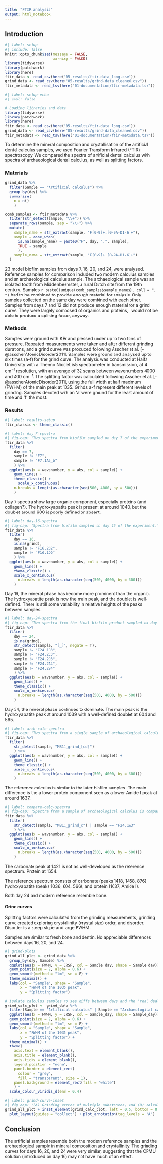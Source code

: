 ```yaml
---
title: "FTIR analysis"
output: html_notebook
---
```


## Introduction

```r
#| label: setup
#| include: false
knitr::opts_chunk$set(message = FALSE,
                      warning = FALSE)
library(tidyverse)
library(patchwork)
library(here)
ftir_data <- read_csv(here("05-results/ftir-data_long.csv"))
grind_data <- read_csv(here("05-results/grind-data_cleaned.csv"))
ftir_metadata <- read_tsv(here("01-documentation/ftir-metadata.tsv"))
```

```r
#| label: setup-echo
#| eval: false

# Loading libraries and data
library(tidyverse)
library(patchwork)
library(here)
ftir_data <- read_csv(here("05-results/ftir-data_long.csv"))
grind_data <- read_csv(here("05-results/grind-data_cleaned.csv"))
ftir_metadata <- read_tsv(here("01-documentation/ftir-metadata.tsv"))
```


To determine the mineral composition and crystallisation of the artificial dental
calculus samples, we used Fourier Transform Infrared (FTIR) spectroscopy. We
compared the spectra of artificial dental calculus with spectra of archaeological
dental calculus, as well as splitting factors.

### Materials

```r
grind_data %>%
  filter(Sample == "Artificial calculus") %>%
  group_by(day) %>% 
  summarise(
    n = n()
    )

comb_samples <- ftir_metadata %>%
  filter(str_detect(sample, "\\+")) %>%
  separate_rows(sample, sep = "\\+") %>%
  mutate(
    sample_name = str_extract(sample, "F[0-9]+.[0-9A-D1-6]+"),
    sample = case_when(
      is.na(sample_name) ~ paste0("F", day, ".", sample),
      TRUE ~ sample
      ),
    sample_name = str_extract(sample, "F[0-9]+.[0-9A-D1-6]+")
  )
```

23 model biofilm samples from days 7, 16, 20, and 24, were analysed. Reference
samples for comparison included two modern calculus samples and an archaeological
calculus sample. The
archaeological sample was an isolated tooth from Middenbeemster, a rural Dutch
site from the 19th century. Samples
`r paste0(unique(comb_samples$sample_names), coll = ", ")`
had to be combined to
provide enough material for analysis. Only samples collected on the same day
were combined with each other. Samples from days 7 and 12 did
not produce enough material for a grind curve. They were largely composed of
organics and proteins, I would not be able to produce a splitting factor, anyway.

### Methods

Samples were ground with KBr and pressed under up to two tons of pressure.
Repeated measurements were taken and after different grinding durations, and
a grind curve was produced following Asscher et al.
[-@asscherAtomicDisorder2011].
Samples were ground and analysed up to six times (a-f) for the grind curve.
The analysis was conducted at Haifa University with a Thermo Nicolet is5
spectrometer in transmission,
at 4 cm$^{-1}$ resolution, with an average of 32 scans between wavenumbers 4000
and 400 cm$^{-1}$.
The splitting factor was calculated following Asscher et al.
[-@asscherAtomicDisorder2011],
using the full width at half maximum (FWHM) of the main peak at 1035. Grinds a-f
represent different levels of grinding. Samples denoted with an 'a' were ground
for the least amount of time and 'f' the most.

### Results

```r
#| label: results-setup
ftir_classic <- theme_classic()
```


```r
#| label: day-7-spectra
#| fig-cap: "Two spectra from biofilm sampled on day 7 of the experiment."
ftir_data %>%
  filter(
    day == 7,
    sample != "F7",
    sample != "F7.1A6_b"
    ) %>%
  ggplot(aes(x = wavenumber, y = abs, col = sample)) +
    geom_line() +
    theme_classic() +
      scale_x_continuous(
    n.breaks = length(as.character(seq(500, 4000, by = 500)))
    )
```


Day 7 spectra show large organic component, especially proteins (and collagen?).
The hydroxyapatite peak is present at around 1040, but the doublet around 600 is
poorly defined or absent.

```r
#| label: day-16-spectra
#| fig-cap: "Spectra from biofilm sampled on day 16 of the experiment."
ftir_data %>%
  filter(
    day == 16,
    is.na(grind),
    sample != "F16.2D2",
    sample != "F16.1D6"
    ) %>%
  ggplot(aes(x = wavenumber, y = abs, col = sample)) +
    geom_line() +
    theme_classic() +
    scale_x_continuous(
      n.breaks = length(as.character(seq(500, 4000, by = 500)))
    )
```

Day 16, the mineral phase has become more prominent than the organic. The
hydroxyapatite peak is now the main peak, and the doublet is well-defined.
There is still some variability in relative heights of the peaks between samples.

```r
#| label: day-24-spectra
#| fig-cap: "Two spectra from the final biofilm product sampled on day 24 of the experiment."
ftir_data %>%
  filter(
    day == 24,
    is.na(grind),
    str_detect(sample, "[_]", negate = T),
    sample != "F24.1B3",
    sample != "F24.2C3",
    sample != "F24.2D3",
    sample != "F24.2A4",
    sample != "F24.2B4"
    ) %>%
  ggplot(aes(x = wavenumber, y = abs, col = sample)) +
    geom_line() +
    theme_classic() +
    scale_x_continuous(
      n.breaks = length(as.character(seq(500, 4000, by = 500)))
    )
```


Day 24, the mineral phase continues to dominate. The main peak
is the hydroxyapatite peak at around 1039 with a well-defined doublet at 604 and
565.

```r
#| label: arch-calc-spectra
#| fig-cap: "Two spectra from a single sample of archaeological calculus with different grinding levels (c and d)."
ftir_data %>%
  filter(
    str_detect(sample, "MB11_grind_[cd]")
    ) %>%
  ggplot(aes(x = wavenumber, y = abs, col = sample)) +
    geom_line() +
    theme_classic() +
    scale_x_continuous(
      n.breaks = length(as.character(seq(500, 4000, by = 500)))
    )
```

The reference calculus is similar to the later biofilm samples. The main
difference is the a lower protein component seen as a lower Amide I peak at
around 1637.

```r
#| label: compare-calc-spectra
#| fig-cap: "Spectra from a sample of archaeological calculus is compared with a final product biofilm sample."
ftir_data %>%
  filter(
    str_detect(sample, "MB11_grind_c") | sample == "F24.1A3"
    ) %>%
  ggplot(aes(x = wavenumber, y = abs, col = sample)) +
    geom_line() +
    theme_classic() +
    scale_x_continuous(
      n.breaks = length(as.character(seq(500, 4000, by = 500)))
    )
```


The carbonate peak
at 1421 is not as well-developed as the reference spectrum. Protein at 1654.

The reference spectrum consists of carbonate (peaks 1418, 1458, 876), hydroxyapatite
(peaks 1036, 604, 566), and protein (1637, Amide I).

Both day 24 and modern reference resemble bone.

#### Grind curves

Splitting factors were calculated from the grinding measurements, grinding curve created
exploring crystallinity (crystal size) order, and disorder. Disorder is a steep slope
and large FWHM.

Samples are similar to fresh bone and dentin. No appreciable differences between days 16, 20,
and 24.

```r
#| grind-plots
grind_all_plot <- grind_data %>%
  group_by(day, Sample) %>%
  ggplot(aes(x = FWHM, y = IRSF, col = Sample_day, shape = Sample_day)) +
  geom_point(size = 2, alpha = 0.6) +
  geom_smooth(method = "lm", se = F) +
  theme_minimal() +
  labs(col = "Sample", shape = "Sample",
       x = "FWHM of the 1035 peak",
       y = "Splitting factor")

# isolate calculus samples to see diffs between days and the 'real deal'
grind_calc_plot <- grind_data %>%
  filter(Sample == "Artificial calculus" | Sample == "Archaeological calculus") %>%
  ggplot(aes(x = FWHM, y = IRSF, col = Sample_day, shape = Sample_day)) +
  geom_point(size = 2, alpha = 0.6) +
  geom_smooth(method = "lm", se = F) +
  labs(col = "Sample", shape = "Sample",
       x = "FWHM of the 1035 peak",
       y = "Splitting factor") +
  theme_minimal() +
  theme(
    axis.text = element_blank(),
    axis.title = element_blank(),
    axis.ticks = element_blank(),
    legend.position = "none",
    panel.border = element_rect(
      colour = "grey", 
      fill = "transparent", size = 1),
    panel.background = element_rect(fill = "white")
    ) +
  scale_colour_viridis_d(end = 0.4)
```


```r
#| label: grind-curve-inset
#| fig-cap: "(A) Grinding curves of multiple substances, and (B) calculus-only."
grind_all_plot + inset_element(grind_calc_plot, left = 0.5, bottom = 0.5, right = 1, top = 1) + 
  plot_layout(guides = "collect") + plot_annotation(tag_levels = "A")
```

## Conclusion

The artificial samples resemble both the modern reference samples and the
archaeological sample in mineral composition and crystallinity. The grinding
curves for days 16, 20, and 24 were very similar, suggesting that the CPMU
solution (introduced on day 16) may not have much of an effect.
